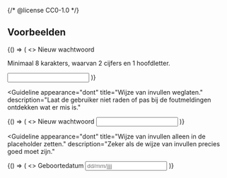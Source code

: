 {/* @license CC0-1.0 */}


## Voorbeelden

<Guideline appearance="do" title="Leg uit hoe een veld in te vullen." description="Bijvoorbeeld in de description.">
  <Canvas language="html">
    {() => (
      <>
        <label htmlFor="ww">Nieuw wachtwoord</label>
        <p id="ww_description">Minimaal 8 karakters, waarvan 2 cijfers en 1 hoofdletter.</p>
        <input type="password" id="ww" name="wachtwoord" aria-describedby="ww_description" />
      </>
    )}
  </Canvas>
</Guideline>

<Guideline
  appearance="dont"
  title="Wijze van invullen weglaten."
  description="Laat de gebruiker niet raden of pas bij de foutmeldingen ontdekken wat er mis is."
>
  <Canvas language="html">
    {() => (
      <>
        <label htmlFor="ww2">Nieuw wachtwoord</label>
        <input type="password" id="ww2" name="wachtwoord" />
      </>
    )}
  </Canvas>
</Guideline>

<Guideline
  appearance="dont"
  title="Wijze van invullen alleen in de placeholder zetten."
  description="Zeker als de wijze van invullen precies goed moet zijn."
>
  <Canvas language="html">
    {() => (
      <>
        <label htmlFor="geboortedatum2">Geboortedatum</label>
        <input type="text" id="geboortedatum2" name="geboortedatum" placeholder="dd/mm/jjjj" />
      </>
    )}
  </Canvas>
</Guideline>
